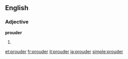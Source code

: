 ==English==

===Adjective===
'''prouder'''

# {{en-comparative of|proud}}

[[et:prouder]]
[[fr:prouder]]
[[it:prouder]]
[[ja:prouder]]
[[simple:prouder]]